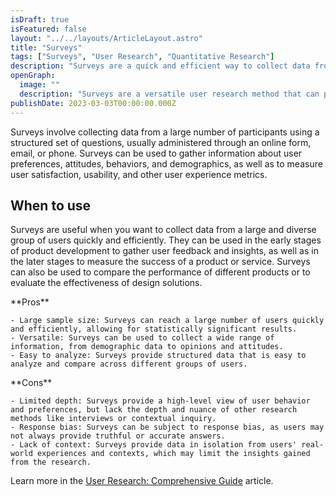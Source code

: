 ```yaml
---
isDraft: true
isFeatured: false
layout: "../../layouts/ArticleLayout.astro"
title: "Surveys"
tags: ["Surveys", "User Research", "Quantitative Research"]
description: "Surveys are a quick and efficient way to collect data from a large and diverse group of users. They can provide a high-level view of user behavior and preferences, making them useful for early-stage product development or measuring the success of a product or service. However, they lack the depth and nuance of other research methods like interviews or contextual inquiry, and may be subject to response bias."
openGraph:
  image: ""
  description: "Surveys are a versatile user research method that can provide a high-level view of user behavior and preferences. They are quick and efficient, making them useful for early-stage product development or measuring the success of a product or service. However, surveys may lack the depth and nuance of other research methods, and are subject to response bias."
publishDate: 2023-03-03T00:00:00.000Z
---
```


Surveys involve collecting data from a large number of participants using a structured set of questions, usually administered through an online form, email, or phone. Surveys can be used to gather information about user preferences, attitudes, behaviors, and demographics, as well as to measure user satisfaction, usability, and other user experience metrics.

## When to use

Surveys are useful when you want to collect data from a large and diverse group of users quickly and efficiently. They can be used in the early stages of product development to gather user feedback and insights, as well as in the later stages to measure the success of a product or service. Surveys can also be used to compare the performance of different products or to evaluate the effectiveness of design solutions.

<div class="mt-8 mb-8 grid grid-cols-2 divide-x overflow-hidden rounded-md border">
  <div class="py-6 px-10 space-y-4">
    **Pros**

    - Large sample size: Surveys can reach a large number of users quickly and efficiently, allowing for statistically significant results.
    - Versatile: Surveys can be used to collect a wide range of information, from demographic data to opinions and attitudes.
    - Easy to analyze: Surveys provide structured data that is easy to analyze and compare across different groups of users.

  </div>
  <div class="py-6 px-10 space-y-4">
    **Cons**

    - Limited depth: Surveys provide a high-level view of user behavior and preferences, but lack the depth and nuance of other research methods like interviews or contextual inquiry.
    - Response bias: Surveys can be subject to response bias, as users may not always provide truthful or accurate answers.
    - Lack of context: Surveys provide data in isolation from users' real-world experiences and contexts, which may limit the insights gained from the research.

  </div>
</div>

Learn more in the [User Research: Comprehensive Guide](/blog/user-research-comprehensive-guide/) article.
